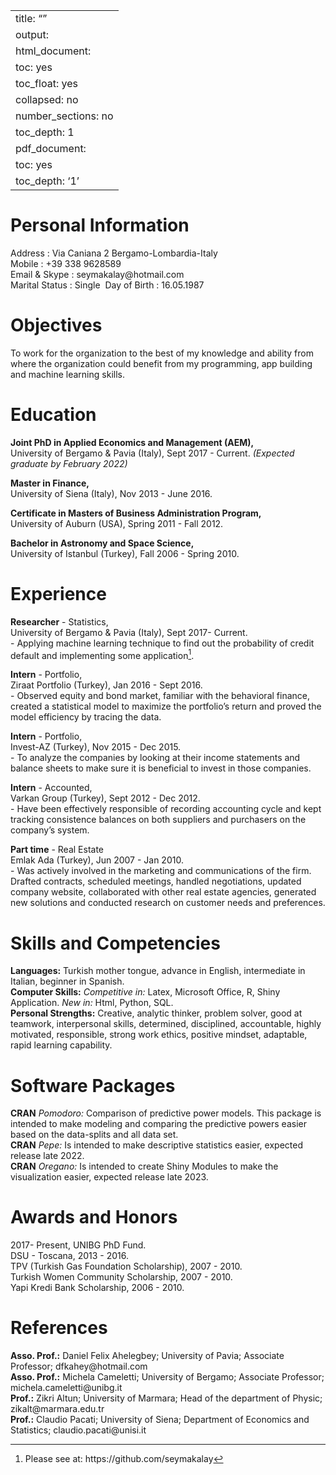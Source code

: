   
---
title: ""
output:
  html_document:
    toc: yes
    toc_float: yes
    collapsed: no
    number_sections: no
    toc_depth: 1
  pdf_document:
    toc: yes
    toc_depth: '1'
---


<!--\1   
```r
knitr::opts_chunk$set(message=FALSE, warning=FALSE, cache=TRUE)
```
 \1-->


<!--\1   \1-->

<!--\1   
IMPORTANT: You can delete everything in here and start fresh. You might want to start by not deleting anything above this line until you know what that stuff is doing.


This is an .Rmd file. It is plain text with special features. Any time you write just like this, it will be compiled to normal text in the website. If you put a \# in front of your text, it will create a top level-header.
\1-->


# Personal Information

Address        : Via Caniana 2 Bergamo-Lombardia-Italy\
Mobile         : +39 338 9628589\
Email & Skype  : seymakalay@hotmail.com\
Marital Status : Single\ 
Day of Birth   : 16.05.1987\ 
<!--\1 Place of Birth : Turkey-Istanbul\ \1-->

# Objectives

To work for the organization to the best of my knowledge and ability from where the organization could benefit from my programming, app building and machine learning skills. 

# Education
     
**Joint PhD in Applied Economics and Management (AEM),**\
University of Bergamo & Pavia (Italy), Sept 2017 - Current.
*(Expected graduate by February 2022)*


**Master in Finance,**\
University of Siena (Italy),  Nov 2013 - June 2016.

**Certificate in Masters of Business Administration Program,**\
University of Auburn (USA), Spring 2011 - Fall 2012.\

**Bachelor in Astronomy and Space Science,**\
University of Istanbul (Turkey), Fall 2006 - Spring 2010.                                                                              

# Experience 

**Researcher** - Statistics,\
University of Bergamo & Pavia (Italy), Sept 2017- Current.\
- Applying machine learning technique to find out the probability of credit default and implementing 
some application^[Please see at: https://github.com/seymakalay].\

**Intern** - Portfolio,\
Ziraat Portfolio (Turkey), Jan 2016 - Sept 2016.\
- Observed equity and bond market, familiar with the behavioral finance, created a statistical model to maximize the portfolio’s return and proved the model efficiency by tracing the data.\

**Intern** - Portfolio,\
Invest-AZ (Turkey), Nov 2015 - Dec 2015.\
- To analyze the companies by looking at their income statements 
and balance sheets to make sure it is beneficial to invest in those companies.

**Intern** - Accounted,\
Varkan Group (Turkey), Sept 2012 - Dec 2012.\
- Have been effectively responsible of recording accounting cycle 
and kept tracking consistence balances on both suppliers and purchasers on the company’s system.\

**Part time** - Real Estate\
Emlak Ada (Turkey), Jun 2007 - Jan 2010.\
- Was actively involved in the marketing and communications of the firm. Drafted contracts, scheduled meetings, handled negotiations, updated company website, collaborated with other real estate agencies, generated new solutions
and conducted research on customer needs and preferences.


# Skills and Competencies 
**Languages:** Turkish mother tongue, advance in English, intermediate in Italian, beginner in Spanish.\
**Computer Skills:** 
*Competitive in:* Latex, Microsoft Office, R, Shiny Application.
*New in:* Html, Python, SQL.\
**Personal Strengths:**  Creative, analytic thinker, problem solver, good at teamwork, interpersonal skills, determined, disciplined, accountable, highly motivated, responsible, strong work ethics, positive mindset, adaptable, rapid learning capability.

# Software Packages 
**CRAN** *Pomodoro:* Comparison of predictive power models. This package is intended to make
modeling and comparing the predictive powers easier based on the data-splits and all data set.\
**CRAN** *Pepe:* Is intended to make descriptive statistics easier, expected release late 2022.\
**CRAN** *Oregano:* Is intended to create Shiny Modules to make the visualization easier,
expected release late 2023.


<!--\1  \( \LaTeX \)  \1--> 

# Awards and Honors 

2017- Present, UNIBG PhD Fund.\
DSU - Toscana, 2013 - 2016.\
TPV (Turkish Gas Foundation Scholarship), 2007 - 2010.\
Turkish Women Community Scholarship, 2007 - 2010.\
Yapi Kredi Bank Scholarship, 2006 - 2010.


# References

**Asso. Prof.:** Daniel Felix Ahelegbey; University of Pavia; Associate Professor; dfkahey@hotmail.com\
**Asso. Prof.:** Michela Cameletti; University of Bergamo; Associate Professor; michela.cameletti@unibg.it\
**Prof.:** Zikri Altun; University of Marmara; Head of the department of Physic; zikalt@marmara.edu.tr\
**Prof.:** Claudio Pacati; University of Siena; Department of Economics and Statistics; claudio.pacati@unisi.it\






<!--\1   


### third level header

Here's an even lower level header

# My second post (note the order)

2018 | 7 | 23 Last compiled: `r Sys.Date()`

I'm writing this tutorial going from the top down. And, this is how it will be printed. So, notice the second post is second in the list. If you want your most recent post to be at the top, then make a new post starting at the top. If you want the oldest first, do, then keep adding to the bottom

# Adding R stuff

So far this is just a blog where you can write in plain text and serve your writing to a webpage. One of the main purposes of this lab journal is to record your progress learning R. The reason I am asking you to use this process is because you can both make a website, and a lab journal, and learn R all in R-studio. This makes everything really convenient and in the sam place. 

So, let's say you are learning how to make a histogram in R. For example, maybe you want to sample 100 numbers from a normal distribution with mean = 0, and standard deviation =1, and then you want to plot a histogram. You can do this right here by using an r code block, like this:

```r
samples <- rnorm(100, mean=0, sd=1)
hist(samples)
```

When you knit this R Markdown document, you will see that the histogram is printed to the page, along with the R code. This document can be set up to hide the R code in the webpage, just delete the comment (hashtag), from the cold folding option in the yaml header up top. For purposes of letting yourself see the code, and me see the code, best to keep it the way that it is. You learn all of these things and more can be customized in each R code block.

# The big idea

Use this lab journal to record what you do in R. This way I will be able to see what you are doing and help you along the way. You will also be creating a repository of all the things you do. You can make posts about everything. Learning specific things in R (project unrelated), and doing things for the project that we will discuss at the beginning of the Fall semester. You can get started now by fiddling around with googling things, and trying stuff out in R. I've placed some helpful starting links in the links page on this website

# What can you do right now by yourself?

It's hard to learn programming when you don't have specific problems that you are trying to solve. Everything just seems abstract.

I wrote an [introductory programming book that introduces R](https://crumplab.github.io/programmingforpsych/), and gives some [concrete problems for you to solve](https://crumplab.github.io/programmingforpsych/programming-challenges-i-learning-the-fundamentals.html). 

To get the hang of journaling and solving the problems to learn programming, my suggestion is that you use this .Rmd file to solve the problems. It would look like this:

# Problem 1

Do simple math with numbers, addition, subtraction, multiplication, division

```r
1+2
2*5
5/3
(1+6+4)/5

```

# Problem 2

Put numbers into variables, do simple math on the variables

```r
a<-1
b<-2
a+b

d<-c(1,2,3)
e<-c(5,6,7)
d+e
d*e
d/e

```

# Problem 3

Write code that will place the numbers 1 to 100 separately into a variable using for loop. Then, again using the seq function.

```r
# for loop solution
# i becomes the number 1 to 100 at each step of the loop


a <- length(100) # make empty variable, set length to 100
for (i in 1:100){
  a[i] <-i #assigns the number in i, to the ith index of a
}

print(a)

# for loop solution #2

a<-c() #create empty variable using combine command
for (i in 1:100){
  a<-c(a,i) # keeps combining a with itself and the new number in i
}
print(a)

# seq solution
a <- seq(1,100,1) # look up help for seq using ?seq() in console
print(a)

```

# Replace this with problem 4

And keep going. Try to solve the problems with different scripts that provide the same solution. Good luck, Happy coding.
\1-->
